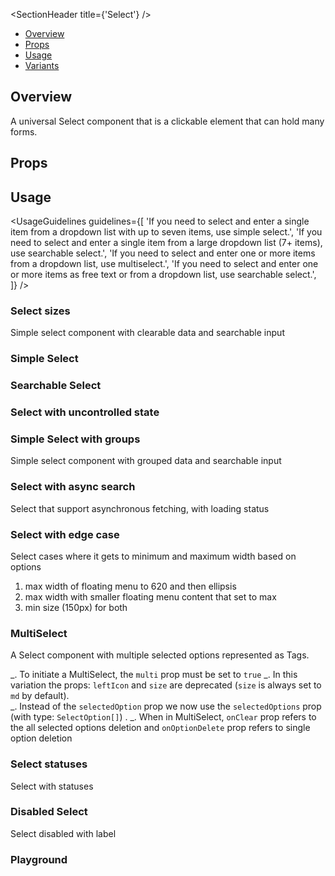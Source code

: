 
<Meta of={SelectStories} />

<SectionHeader title={'Select'} />

- [Overview](#overview)
- [Props](#props)
- [Usage](#usage)
- [Variants](#variants)

## Overview

A universal Select component that is a clickable element that can hold many forms.

## Props

<ArgTypes of={Select} />

## Usage

<UsageGuidelines
  guidelines={[
    'If you need to select and enter a single item from a dropdown list with up to seven items, use simple select.',
    'If you need to select and enter a single item from a large dropdown list (7+ items), use searchable select.',
    'If you need to select and enter one or more items from a dropdown list, use multiselect.',
    'If you need to select and enter one or more items as free text or from a dropdown list, use searchable select.',
  ]}
/>

<SubsectionHeader title="Variants" />

### Select sizes

Simple select component with clearable data and searchable input

<Canvas of={SelectStories.SelectSizes} />

### Simple Select

<Canvas of={SelectStories.SimpleSelect} />

### Searchable Select

<Canvas of={SelectStories.SearchableSelect} />

### Select with uncontrolled state

<Canvas of={SelectStories.SelectWithUncontrolledState} />

### Simple Select with groups

Simple select component with grouped data and searchable input

<Canvas of={SelectStories.SimpleSelectWithGroups} />

### Select with async search

Select that support asynchronous fetching, with loading status

<Canvas of={SelectStories.SelectWithAsyncSearch} />

### Select with edge case

Select cases where it gets to minimum and maximum width based on options <br />

1. max width of floating menu to 620 and then ellipsis <br />
2. max width with smaller floating menu content that set to max
3. min size (150px) for both

<Canvas of={SelectStories.SelectWithEdgeCase} />

### MultiSelect

A Select component with multiple selected options represented as Tags. <br/>

_. To initiate a MultiSelect, the `multi` prop must be set to `true`
_. In this variation the props: `leftIcon` and `size` are deprecated (`size` is always set to `md` by default). <br/>
_. Instead of the `selectedOption` prop we now use the `selectedOptions` prop (with type: `SelectOption[]`) .
_. When in MultiSelect, `onClear` prop refers to the all selected options deletion and `onOptionDelete` prop refers to single option deletion

<Canvas of={SelectStories.MultiSelect} />

### Select statuses

Select with statuses

<Canvas of={SelectStories.SelectStatuses} />

### Disabled Select

Select disabled with label

<Canvas of={SelectStories.DisabledSelect} />

### Playground

<Canvas of={SelectStories.Playground} />
